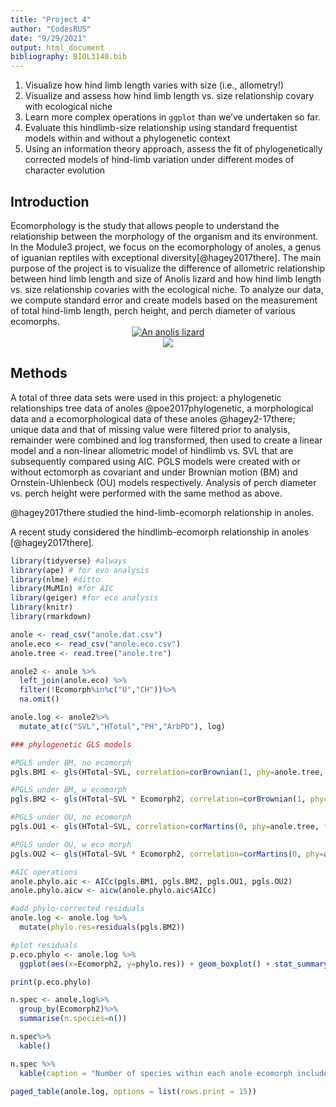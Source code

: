 ```yaml
---
title: "Project 4"
author: "CodesRUS"
date: "9/29/2021"
output: html_document
bibliography: BIOL3140.bib
---
```

1. Visualize how hind limb length varies with size (i.e., allometry!)
2. Visualize and assess how hind limb length vs. size relationship covary with ecological niche
3. Learn more complex operations in `ggplot` than we've undertaken so far.
4. Evaluate this hindlimb-size relationship using standard frequentist models within and without a phylogenetic context
5. Using an information theory approach, assess the fit of phylogenetically corrected models of hind-limb variation under different modes of character evolution

## Introduction

Ecomorphology is the study that allows people to understand the relationship between the morphology of the organism and its environment. In the Module3 project, we focus on the ecomorphology of anoles, a genus of iguanian reptiles with exceptional diversity[@hagey2017there]. The main purpose of the project is to visualize the difference of allometric relationship between hind limb length and size of Anolis lizard and how hind limb length vs. size relationship covaries with the ecological niche. To analyze our data, we compute standard error and create models based on the measurement of total hind-limb length, perch height, and perch diameter of various ecomorphs.
<center>
[![An anolis lizard](https://upload.wikimedia.org/wikipedia/commons/thumb/4/4b/Green_anole.jpg/320px-Green_anole.jpg)](https://upload.wikimedia.org/wikipedia/common/thumb/4/4b/Green_anole.jpg/320px-Green_anole.jpg)
</center>

<center>
![](svl_small.png)
</center>

## Methods

A total of three data sets were used in this project: a phylogenetic relationships tree data of anoles @poe2017phylogenetic, a morphological data and a ecomorphological data of these anoles @hagey2-17there; unique data and that of missing value were filtered prior to analysis, remainder were combined and log transformed, then used to create a linear model and a non-linear allometric model of hindlimb vs. SVL that are subsequently compared using AIC. PGLS models were created with or without ectomorph as covariant and under Brownian motion (BM) and Ornstein-Uhlenbeck (OU) models respectively. Analysis of perch diameter vs. perch height were performed with the same method as above.

@hagey2017there studied the hind-limb-ecomorph relationship in anoles.

A recent study considered the hindlimb-ecomorph relationship in anoles [@hagey2017there].

```r
library(tidyverse) #always
library(ape) # for evo analysis
library(nlme) #ditto
library(MuMIn) #for AIC
library(geiger) #for eco analysis
library(knitr)
library(rmarkdown)
```

```r
anole <- read_csv("anole.dat.csv")
anole.eco <- read_csv("anole.eco.csv")
anole.tree <- read.tree("anole.tre")
```

```r
anole2 <- anole %>%
  left_join(anole.eco) %>%
  filter(!Ecomorph%in%c("U","CH"))%>%
  na.omit()

anole.log <- anole2%>%
  mutate_at(c("SVL","HTotal","PH","ArbPD"), log)
```

```r
### phylogenetic GLS models

#PGLS under BM, no ecomorph
pgls.BM1 <- gls(HTotal~SVL, correlation=corBrownian(1, phy=anole.tree, form=~Species), data=anole.log, method="ML")

#PGLS under BM, w ecomorph
pgls.BM2 <- gls(HTotal~SVL * Ecomorph2, correlation=corBrownian(1, phy=anole.tree, form=~Species), data=anole.log, method="ML")

#PGLS under OU, no ecomorph
pgls.OU1 <- gls(HTotal~SVL, correlation=corMartins(0, phy=anole.tree, form=~Species), data=anole.log, method="ML")

#PGLS under OU, w eco morph
pgls.OU2 <- gls(HTotal~SVL * Ecomorph2, correlation=corMartins(0, phy=anole.tree, form=~Species), data=anole.log, method="ML")
```

```r
#AIC operations
anole.phylo.aic <- AICc(pgls.BM1, pgls.BM2, pgls.OU1, pgls.OU2)
anole.phylo.aicw <- aicw(anole.phylo.aic$AICc)
```

```r
#add phylo-corrected residuals
anole.log <- anole.log %>%
  mutate(phylo.res=residuals(pgls.BM2))
```

```r
#plot residuals
p.eco.phylo <- anole.log %>%
  ggplot(aes(x=Ecomorph2, y=phylo.res)) + geom_boxplot() + stat_summary(fun=mean, geom="point", size=3)

print(p.eco.phylo)
```

```r
n.spec <- anole.log%>%
  group_by(Ecomorph2)%>%
  summarise(n.species=n())

n.spec%>%
  kable()

n.spec %>%
  kable(caption = "Number of species within each anole ecomorph included in this study")

paged_table(anole.log, options = list(rows.print = 15))
```

```r

```


